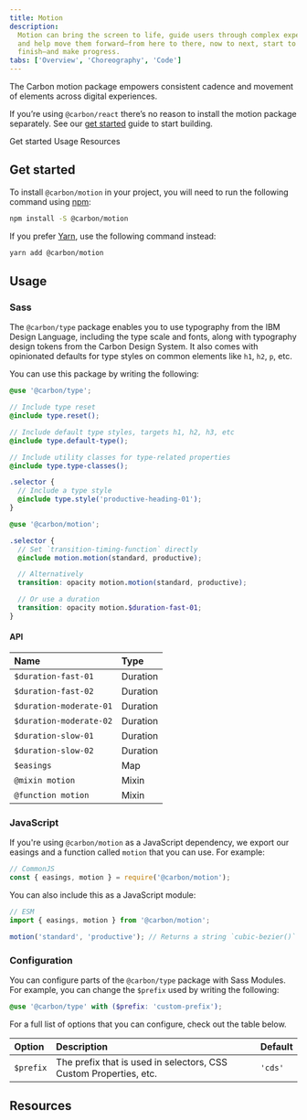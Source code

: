 ```yaml
---
title: Motion
description:
  Motion can bring the screen to life, guide users through complex experiences,
  and help move them forward—from here to there, now to next, start to
  finish—and make progress.
tabs: ['Overview', 'Choreography', 'Code']
---
```


<PageDescription>

The Carbon motion package empowers consistent cadence and movement of elements
across digital experiences.

</PageDescription>

<InlineNotification>

If you’re using `@carbon/react` there’s no reason to install the motion package
separately. See our [get started](/get-started/develop/react) guide to start
building.

</InlineNotification>

<AnchorLinks>

<AnchorLink>Get started</AnchorLink>
<AnchorLink>Usage</AnchorLink>
<AnchorLink>Resources</AnchorLink>

</AnchorLinks>

## Get started

To install `@carbon/motion` in your project, you will need to run the following
command using [npm](https://www.npmjs.com/):

```bash
npm install -S @carbon/motion
```

If you prefer [Yarn](https://yarnpkg.com/en/), use the following command
instead:

```bash
yarn add @carbon/motion
```

## Usage

### Sass

The `@carbon/type` package enables you to use typography from the IBM Design
Language, including the type scale and fonts, along with typography design
tokens from the Carbon Design System. It also comes with opinionated defaults
for type styles on common elements like `h1`, `h2`, `p`, etc.

You can use this package by writing the following:

```scss
@use '@carbon/type';

// Include type reset
@include type.reset();

// Include default type styles, targets h1, h2, h3, etc
@include type.default-type();

// Include utility classes for type-related properties
@include type.type-classes();

.selector {
  // Include a type style
  @include type.style('productive-heading-01');
}
```

```scss
@use '@carbon/motion';

.selector {
  // Set `transition-timing-function` directly
  @include motion.motion(standard, productive);

  // Alternatively
  transition: opacity motion.motion(standard, productive);

  // Or use a duration
  transition: opacity motion.$duration-fast-01;
}
```

#### API

| Name                    | Type     |
| :---------------------- | :------- |
| `$duration-fast-01`     | Duration |
| `$duration-fast-02`     | Duration |
| `$duration-moderate-01` | Duration |
| `$duration-moderate-02` | Duration |
| `$duration-slow-01`     | Duration |
| `$duration-slow-02`     | Duration |
| `$easings`              | Map      |
| `@mixin motion`         | Mixin    |
| `@function motion`      | Mixin    |

### JavaScript

If you're using `@carbon/motion` as a JavaScript dependency, we export our
easings and a function called `motion` that you can use. For example:

```js
// CommonJS
const { easings, motion } = require('@carbon/motion');
```

You can also include this as a JavaScript module:

```js
// ESM
import { easings, motion } from '@carbon/motion';

motion('standard', 'productive'); // Returns a string `cubic-bezier()` function
```

### Configuration

You can configure parts of the `@carbon/type` package with Sass Modules. For
example, you can change the `$prefix` used by writing the following:

```scss
@use '@carbon/type' with ($prefix: 'custom-prefix');
```

For a full list of options that you can configure, check out the table below.

| Option    | Description                                                       | Default |
| :-------- | :---------------------------------------------------------------- | :------ |
| `$prefix` | The prefix that is used in selectors, CSS Custom Properties, etc. | `'cds'` |

## Resources

<Row className="resource-card-group">
  <Column colMd={4} colLg={4} noGutterSm>
    <ResourceCard
      subTitle="IBM motion generator"
      href="https://ibm.github.io/motion/"
    >

<MdxIcon name="bee" />

  </ResourceCard>
  </Column>
</Row>
